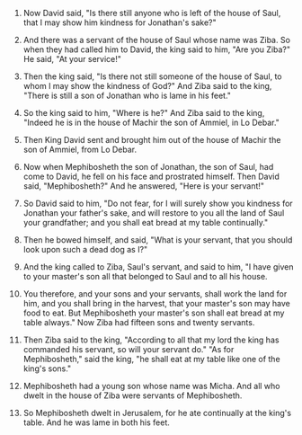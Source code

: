 
1. Now David said, "Is there still anyone who is left of the house of Saul, that I may show him kindness for Jonathan's sake?"

2. And there was a servant of the house of Saul whose name was Ziba. So when they had called him to David, the king said to him, "Are you Ziba?" He said, "At your service!"

3. Then the king said, "Is there not still someone of the house of Saul, to whom I may show the kindness of God?" And Ziba said to the king, "There is still a son of Jonathan who is lame in his feet."

4. So the king said to him, "Where is he?" And Ziba said to the king, "Indeed he is in the house of Machir the son of Ammiel, in Lo Debar."

5. Then King David sent and brought him out of the house of Machir the son of Ammiel, from Lo Debar.

6. Now when Mephibosheth the son of Jonathan, the son of Saul, had come to David, he fell on his face and prostrated himself. Then David said, "Mephibosheth?" And he answered, "Here is your servant!"

7. So David said to him, "Do not fear, for I will surely show you kindness for Jonathan your father's sake, and will restore to you all the land of Saul your grandfather; and you shall eat bread at my table continually."

8. Then he bowed himself, and said, "What is your servant, that you should look upon such a dead dog as I?"

9. And the king called to Ziba, Saul's servant, and said to him, "I have given to your master's son all that belonged to Saul and to all his house.

10. You therefore, and your sons and your servants, shall work the land for him, and you shall bring in the harvest, that your master's son may have food to eat. But Mephibosheth your master's son shall eat bread at my table always." Now Ziba had fifteen sons and twenty servants.

11. Then Ziba said to the king, "According to all that my lord the king has commanded his servant, so will your servant do." "As for Mephibosheth," said the king, "he shall eat at my table like one of the king's sons."

12. Mephibosheth had a young son whose name was Micha. And all who dwelt in the house of Ziba were servants of Mephibosheth.

13. So Mephibosheth dwelt in Jerusalem, for he ate continually at the king's table. And he was lame in both his feet.


